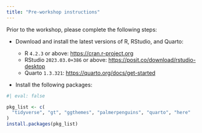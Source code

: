 ```yaml
---
title: "Pre-workshop instructions"
---
```


Prior to the workshop, please complete the following steps:

-   Download and install the latest versions of R, RStudio, and Quarto:

    -   R `4.2.3` or above: <https://cran.r-project.org>
    -   RStudio `2023.03.0+386` or above: <https://posit.co/download/rstudio-desktop>
    -   Quarto `1.3.321`: <https://quarto.org/docs/get-started>

-   Install the following packages:

```r
#| eval: false

pkg_list <- c(
  "tidyverse", "gt", "ggthemes", "palmerpenguins", "quarto", "here"
)
install.packages(pkg_list)
```
